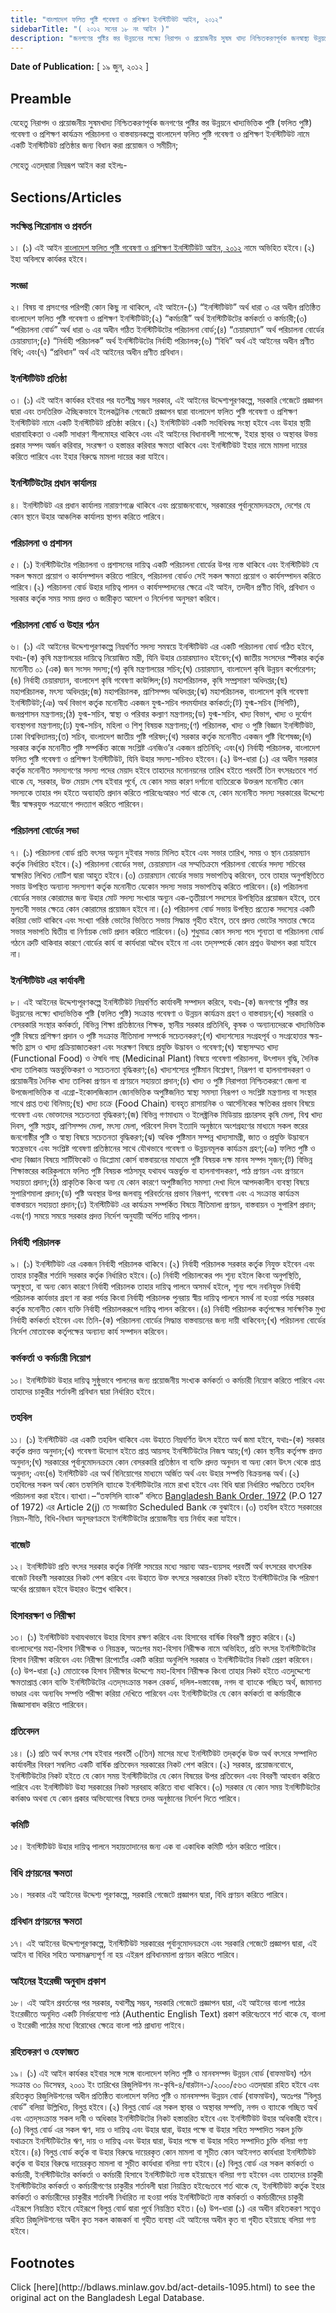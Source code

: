 ```yaml
---
title: "বাংলাদেশ ফলিত পুষ্টি গবেষণা ও প্রশিক্ষণ ইনস্টিটিউট আইন, ২০১২"
sidebarTitle: "( ২০১২ সনের ১৮ নং আইন )"
description: "জনগণের পুষ্টির স্তর উন্নয়নের লক্ষ্যে নিরাপদ ও প্রয়োজনীয় সুষম খাদ্য নিশ্চিতকরণপূর্বক জনস্বাস্থ্য উন্নয়নের জন্য খাদ্যভিত্তিক পুষ্টি (ফলিত পুষ্টি) গবেষণা ও প্রশিক্ষণ কার্যক্রম পরিচালনা ও বাস্তবায়নকল্পে বাংলাদেশ ফলিত পুষ্টি গবেষণা ও প্রশিক্ষণ ইনস্টিটিউট নামে একটি ইনস্টিটিউট প্রতিষ্ঠার লক্ষ্যে প্রণীত আইন"
---
```


**Date of Publication:** [ ১৯ জুন, ২০১২ ]

## Preamble

যেহেতু নিরাপদ ও প্রয়োজনীয় সুষমখাদ্য নিশ্চিতকরণপূর্বক জনগণের পুষ্টির স্তর উন্নয়নে খাদ্যভিত্তিক পুষ্টি (ফলিত পুষ্টি) গবেষণা ও প্রশিক্ষণ কার্যক্রম পরিচালনা ও বাস্তবায়নকল্পে বাংলাদেশ ফলিত পুষ্টি গবেষণা ও প্রশিক্ষণ ইনস্টিটিউট নামে একটি ইনস্টিটিউট প্রতিষ্ঠার জন্য বিধান করা প্রয়োজন ও সমীচীন;

সেহেতু এতদ্‌দ্বারা নিম্নরূপ আইন করা হইলঃ-

## Sections/Articles

### সংক্ষিপ্ত শিরোনাম ও প্রবর্তন

১। (১) এই আইন [বাংলাদেশ ফলিত পুষ্টি গবেষণা ও প্রশিক্ষণ ইনস্টিটিউট আইন, ২০১২](/act-1095.html "বাংলাদেশ ফলিত পুষ্টি গবেষণা ও প্রশিক্ষণ ইনস্টিটিউট আইন, ২০১২") নামে অভিহিত হইবে।(২) ইহা অবিলম্বে কার্যকর হইবে।

### সংজ্ঞা

২। বিষয় বা প্রসংগের পরিপন্থী কোন কিছু না থাকিলে, এই আইনে-(১) “ইনস্টিটিউট” অর্থ ধারা ৩ এর অধীন প্রতিষ্ঠিত বাংলাদেশ ফলিত পুষ্টি গবেষণা ও প্রশিক্ষণ ইনস্টিটিউট;(২) “কর্মচারী” অর্থ ইনস্টিটিউটের কর্মকর্তা ও কর্মচারী;(৩) “পরিচালনা বোর্ড” অর্থ ধারা ৬ এর অধীন গঠিত ইনস্টিটিউটের পরিচালনা বোর্ড;(৪) “চেয়ারম্যান” অর্থ পরিচালনা বোর্ডের চেয়ারম্যান;(৫) “নির্বাহী পরিচালক” অর্থ ইনস্টিটিউটের নির্বাহী পরিচালক;(৬) “বিধি” অর্থ এই আইনের অধীন প্রণীত বিধি; এবং(৭) “প্রবিধান” অর্থ এই আইনের অধীন প্রণীত প্রবিধান।

### ইনস্টিটিউট প্রতিষ্ঠা

৩। (১) এই আইন কার্যকর হইবার পর যতশীঘ্র সম্ভব সরকার, এই আইনের উদ্দেশ্যপূরণকল্পে, সরকারি গেজেটে প্রজ্ঞাপন দ্বারা এবং তদতিরিক্ত ঐচ্ছিকভাবে ইলেকট্রনিক গেজেটে প্রজ্ঞাপন দ্বারা বাংলাদেশ ফলিত পুষ্টি গবেষণা ও প্রশিক্ষণ ইনস্টিটিউট নামে একটি ইনস্টিটিউট প্রতিষ্ঠা করিবে।(২) ইনস্টিটিউট একটি সংবিধিবদ্ধ সংস্থা হইবে এবং উহার স্থায়ী ধারাবাহিকতা ও একটি সাধারণ সীলমোহর থাকিবে এবং এই আইনের বিধানাবলী সাপেক্ষে, ইহার স্থাবর ও অস্থাবর উভয় প্রকার সম্পদ অর্জন করিবার, সংরক্ষণ ও হস্তান্তর করিবার ক্ষমতা থাকিবে এবং ইনস্টিটিউট ইহার নামে মামলা দায়ের করিতে পারিবে এবং ইহার বিরুদ্ধে মামলা দায়ের করা যাইবে।

### ইনস্টিটিউটের প্রধান কার্যালয়

৪। ইনস্টিটিউট এর প্রধান কার্যালয় নারায়ণগঞ্জে থাকিবে এবং প্রয়োজনবোধে, সরকারের পূর্বানুমোদনক্রমে, দেশের যে কোন স্থানে উহার আঞ্চলিক কার্যালয় স্থাপন করিতে পারিবে।

### পরিচালনা ও প্রশাসন

৫। (১) ইনস্টিটিউটের পরিচালনা ও প্রশাসনের দায়িত্ব একটি পরিচালনা বোর্ডের উপর ন্যস্ত থাকিবে এবং ইনস্টিটিউট যে সকল ক্ষমতা প্রয়োগ ও কার্যসম্পাদন করিতে পারিবে, পরিচালনা বোর্ডও সেই সকল ক্ষমতা প্রয়োগ ও কার্যসম্পাদন করিতে পারিবে।(২) পরিচালনা বোর্ড উহার দায়িত্ব পালন ও কার্যসম্পাদনের ক্ষেত্রে এই আইন, তদধীন প্রণীত বিধি, প্রবিধান ও সরকার কর্তৃক সময় সময় প্রদত্ত ও জারীকৃত আদেশ ও নির্দেশনা অনুসরণ করিবে।

### পরিচালনা বোর্ড ও উহার গঠন

৬। (১) এই আইনের উদ্দেশ্যপূরণকল্পে নিম্নবর্ণিত সদস্য সমন্বয়ে ইনস্টিটিউট এর একটি পরিচালনা বোর্ড গঠিত হইবে, যথাঃ-(ক) কৃষি মন্ত্রণালয়ের দায়িত্বে নিয়োজিত মন্ত্রী, যিনি উহার চেয়ারম্যানও হইবেন;(খ) জাতীয় সংসদের স্পীকার কর্তৃক মনোনীত ০১ (এক) জন সংসদ সদস্য;(গ) কৃষি মন্ত্রণালয়ের সচিব;(ঘ) চেয়ারম্যান, বাংলাদেশ কৃষি উন্নয়ন কর্পোরেশন;(ঙ) নির্বাহী চেয়ারম্যান, বাংলাদেশ কৃষি গবেষণা কাউন্সিল;(চ) মহাপরিচালক, কৃষি সম্প্রসারণ অধিদপ্তর;(ছ) মহাপরিচালক, মৎস্য অধিদপ্তর;(জ) মহাপরিচালক, প্রাণিসম্পদ অধিদপ্তর;(ঝ) মহাপরিচালক, বাংলাদেশ কৃষি গবেষণা ইনস্টিটিউট;(ঞ) অর্থ বিভাগ কর্তৃক মনোনীত একজন যুগ্ম-সচিব পদমর্যাদার কর্মকর্তা;(ট) যুগ্ম-সচিব (সিপিটি), জনপ্রশাসন মন্ত্রণালয়;(ঠ) যুগ্ম-সচিব, স্বাস্থ্য ও পরিবার কল্যাণ মন্ত্রণালয়;(ড) যুগ্ম-সচিব, খাদ্য বিভাগ, খাদ্য ও দুর্যোগ ব্যবস্থাপনা মন্ত্রণালয়;(ঢ) যুগ্ম-সচিব, মহিলা ও শিশু বিষয়ক মন্ত্রণালয়;(ণ) পরিচালক, খাদ্য ও পুষ্টি বিজ্ঞান ইনস্টিটিউট, ঢাকা বিশ্ববিদ্যালয়;(ত) সচিব, বাংলাদেশ জাতীয় পুষ্টি পরিষদ;(থ) সরকার কর্তৃক মনোনীত একজন পুষ্টি বিশেষজ্ঞ;(দ) সরকার কর্তৃক মনোনীত পুষ্টি সম্পর্কিত কাজে সংশ্লিষ্ট এনজিও’র একজন প্রতিনিধি; এবং(ধ) নির্বাহী পরিচালক, বাংলাদেশ ফলিত পুষ্টি গবেষণা ও প্রশিক্ষণ ইনস্টিটিউট, যিনি উহার সদস্য-সচিবও হইবেন।(২) উপ-ধারা (১) এর অধীন সরকার কর্তৃক মনোনীত সদস্যগণের সদস্য পদের মেয়াদ হইবে তাহাদের মনোনয়নের তারিখ হইতে পরবর্তী তিন বৎসরঃতবে শর্ত থাকে যে, সরকার, উক্ত মেয়াদ শেষ হইবার পূর্বে, যে কোন সময় কারণ দর্শানো ব্যতিরেকে উক্তরূপ মনোনীত কোন সদস্যকে তাহার পদ হইতে অব্যাহতি প্রদান করিতে পারিবেঃআরও শর্ত থাকে যে, কোন মনোনীত সদস্য সরকারের উদ্দেশ্যে স্বীয় স্বাক্ষরযুক্ত পত্রযোগে পদত্যাগ করিতে পারিবেন।

### পরিচালনা বোর্ডের সভা

৭। (১) পরিচালনা বোর্ড প্রতি বৎসর অন্যূন দুইবার সভায় মিলিত হইবে এবং সভার তারিখ, সময় ও স্থান চেয়ারম্যান কর্তৃক নির্ধারিত হইবে।(২) পরিচালনা বোর্ডের সভা, চেয়ারম্যান এর সম্মতিক্রমে পরিচালনা বোর্ডের সদস্য সচিবের স্বাক্ষরিত লিখিত নোটিশ দ্বারা আহুত হইবে।(৩) চেয়ারম্যান বোর্ডের সভায় সভাপতিত্ব করিবেন, তবে তাহার অনুপস্থিতিতে সভায় উপস্থিত অন্যান্য সদস্যগণ কর্তৃক মনোনীত যেকোন সদস্য সভায় সভাপতিত্ব করিতে পারিবেন।(৪) পরিচালনা বোর্ডের সভার কোরামের জন্য উহার মোট সদস্য সংখ্যার অন্যূন এক-তৃতীয়াংশ সদস্যের উপস্থিতির প্রয়োজন হইবে, তবে মুলতবী সভার ক্ষেত্রে কোন কোরামের প্রয়োজন হইবে না।(৫) পরিচালনা বোর্ড সভায় উপস্থিত প্রত্যেক সদস্যের একটি করিয়া ভোট থাকিবে এবং সংখ্যা গরিষ্ঠ ভোটের ভিত্তিতে সভায় সিদ্ধান্ত গৃহীত হইবে, তবে প্রদত্ত ভোটের সমতার ক্ষেত্রে সভার সভাপতি দ্বিতীয় বা নির্ণায়ক ভোট প্রদান করিতে পারিবেন।(৬) শুধুমাত্র কোন সদস্য পদে শূন্যতা বা পরিচালনা বোর্ড গঠনে ত্রুটি থাকিবার কারণে বোর্ডের কার্য বা কার্যধারা অবৈধ হইবে না এবং তদ্‌সম্পর্কে কোন প্রশ্নও উত্থাপন করা যাইবে না।

### ইনস্টিটিউট এর কার্যাবলী

৮। এই আইনের উদ্দেশ্যপূরণকল্পে ইনস্টিটিউট নিম্নবর্ণিত কার্যাবলী সম্পাদন করিবে, যথাঃ-(ক) জনগণের পুষ্টির স্তর উন্নয়নের লক্ষ্যে খাদ্যভিত্তিক পুষ্টি (ফলিত পুষ্টি) সংক্রান্ত গবেষণা ও উন্নয়ন কার্যক্রম গ্রহণ ও বাস্তবায়ন;(খ) সরকারি ও বেসরকারি সংস্থার কর্মকর্তা, বিভিন্ন শিক্ষা প্রতিষ্ঠানের শিক্ষক, স্থানীয় সরকার প্রতিনিধি, কৃষক ও অন্যান্যদেরকে খাদ্যভিত্তিক পুষ্টি বিষয়ে প্রশিক্ষণ প্রদান ও পুষ্টি সংক্রান্ত নীতিমালা সম্পর্কে সচেতনকরণ;(গ) খাদ্যশস্যের সংগ্রহপূর্ব ও সংগ্রহোত্তর ক্ষয়-ক্ষতি হ্রাস ও খাদ্য প্রক্রিয়াজাতকরণ এবং সংরক্ষণ বিষয়ে প্রযুক্তি উদ্ভাবন ও গবেষণা;(ঘ) স্বাস্থ্যসম্মত খাদ্য (Functional Food) ও ঔষধি গাছ (Medicinal Plant) বিষয়ে গবেষণা পরিচালনা, উৎপাদন বৃদ্ধি, দৈনিক খাদ্য তালিকায় অন্তর্ভুক্তিকরণ ও সচেতনতা বৃদ্ধিকরণ;(ঙ) খাদ্যশস্যের পুষ্টিমান বিশ্লেষণ, নিরূপণ বা হালনাগাদকরণ ও প্রয়োজনীয় দৈনিক খাদ্য তালিকা প্রণয়ন বা প্রণয়নে সহায়তা প্রদান;(চ) খাদ্য ও পুষ্টি নিরাপত্তা নিশ্চিতকরণে জেলা বা উপজেলাভিত্তিক বা এগ্রো-ইকোলজিক্যাল জোনভিত্তিক অপুষ্টিজনিত স্বাস্থ্য সমস্যা নিরূপণ ও সংশ্লিষ্ট মন্ত্রণালয় বা সংস্থার সাথে প্রাপ্ত তথ্য বিনিময়;(ছ) খাদ্য চক্রে (Food Chain) ব্যবহৃত রাসায়নিক ও আর্সেনিকের ক্ষতিকর প্রভাব বিষয়ে গবেষণা এবং ভোক্তাদের সচেতনতা বৃদ্ধিকরণ;(জ) বিভিন্ন গণমাধ্যম ও ইলেক্ট্রনিক মিডিয়ায় প্রচারসহ কৃষি মেলা, বিশ্ব খাদ্য দিবস, পুষ্টি সপ্তাহ, প্রাণিসম্পদ মেলা, মৎস্য মেলা, পরিবেশ দিবস ইত্যাদি অনুষ্ঠানে অংশগ্রহণের মাধ্যমে সকল স্তরের জনগোষ্ঠীর পুষ্টি ও স্বাস্থ্য বিষয়ে সচেতনতা বৃদ্ধিকরণ;(ঝ) অধিক পুষ্টিমান সম্পন্ন খাদ্যসামগ্রী, জাত ও প্রযুক্তি উদ্ভাবনে স্বতন্ত্রভাবে এবং সংশ্লিষ্ট গবেষণা প্রতিষ্ঠানের সাথে যৌথভাবে গবেষণা ও উন্নয়নমূলক কার্যক্রম গ্রহণ;(ঞ) ফলিত পুষ্টি ও খাদ্য বিজ্ঞান বিষয়ে সার্টিফিকেট ও ডিপ্লোমা কোর্স বাস্তবায়নের মাধ্যমে পুষ্টি বিষয়ক দক্ষ মানব সম্পদ সৃজন;(ট) বিভিন্ন শিক্ষাস্তরের কারিকুলামে ফলিত পুষ্টি বিষয়ক পাঠসমূহ যথাযথ অন্তর্ভুক্ত বা হালনাগাদকরণ, পাঠ প্রণয়ন এবং প্রণয়নে সহায়তা প্রদান;(ঠ) প্রাকৃতিক কিংবা অন্য যে কোন কারণে অপুষ্টিজনিত সমস্যা দেখা দিলে আপদকালীন ব্যবস্থা বিষয়ে সুপারিশমালা প্রদান;(ড) পুষ্টি অবস্থার উপর জলবায়ু পরিবর্তনের প্রভাব নিরূপণ, গবেষণা এবং এ সংক্রান্ত কার্যক্রম বাস্তবায়নে সহায়তা প্রদান;(ঢ) ইনস্টিটিউট এর কার্যক্রম সম্পর্কিত বিষয়ে নীতিমালা প্রণয়ন, বাস্তবায়ন ও সুপারিশ প্রদান; এবং(ণ) সময়ে সময়ে সরকার প্রদত্ত নির্দেশ অনুযায়ী অর্পিত দায়িত্ব পালন।

### নির্বাহী পরিচালক

৯। (১) ইনস্টিটিউট এর একজন নির্বাহী পরিচালক থাকিবে।(২) নির্বাহী পরিচালক সরকার কর্তৃক নিযুক্ত হইবেন এবং তাহার চাকুরীর শর্তাদি সরকার কর্তৃক নির্ধারিত হইবে।(৩) নির্বাহী পরিচালকের পদ শূন্য হইলে কিংবা অনুপস্থিতি, অসুস্থতা, বা অন্য কোন কারণে নির্বাহী পরিচালক তাহার দায়িত্ব পালনে অসমর্থ হইলে, শূন্য পদে নবনিযুক্ত নির্বাহী পরিচালক কার্যভার গ্রহণ না করা পর্যন্ত কিংবা নির্বাহী পরিচালক পুনরায় স্বীয় দায়িত্ব পালনে সমর্থ না হওয়া পর্যন্ত সরকার কর্তৃক মনোনীত কোন ব্যক্তি নির্বাহী পরিচালকরূপে দায়িত্ব পালন করিবেন।(৪) নির্বাহী পরিচালক কর্তৃপক্ষের সার্বক্ষণিক মুখ্য নির্বাহী কর্মকর্তা হইবেন এবং তিনি-(ক) পরিচালনা বোর্ডের সিদ্ধান্ত বাস্তবায়নের জন্য দায়ী থাকিবেন;(খ) পরিচালনা বোর্ডের নির্দেশ মোতাবেক কর্তৃপক্ষের অন্যান্য কার্য সম্পাদন করিবেন।

### কর্মকর্তা ও কর্মচারী নিয়োগ

১০। ইনস্টিটিউট উহার দায়িত্ব সুষ্ঠুভাবে পালনের জন্য প্রয়োজনীয় সংখ্যক কর্মকর্তা ও কর্মচারী নিয়োগ করিতে পারিবে এবং তাহাদের চাকুরীর শর্তাবলী প্রবিধান দ্বারা নির্ধারিত হইবে।

### তহবিল

১১। (১) ইনস্টিটিউট এর একটি তহবিল থাকিবে এবং উহাতে নিম্নবর্ণিত উৎস হইতে অর্থ জমা হইবে, যথাঃ-(ক) সরকার কর্তৃক প্রদত্ত অনুদান;(খ) গবেষণা উদ্যোগ হইতে প্রাপ্ত আয়সহ ইনস্টিটিউটের নিজস্ব আয়;(গ) কোন স্থানীয় কর্তৃপক্ষ প্রদত্ত অনুদান;(ঘ) সরকারের পূর্বানুমোদনক্রমে কোন বেসরকারি প্রতিষ্ঠান বা ব্যক্তি প্রদত্ত অনুদান বা অন্য কোন উৎস থেকে প্রাপ্ত অনুদান; এবং(ঙ) ইনস্টিটিউট এর অর্থ বিনিয়োগের মাধ্যমে অর্জিত অর্থ এবং উহার সম্পত্তি বিক্রয়লব্ধ অর্থ।(২) তহবিলের সকল অর্থ কোন তফসিলি ব্যাংকে ইনস্টিটিউটের নামে রাখা হইবে এবং বিধি দ্বারা নির্ধারিত পদ্ধতিতে তহবিল পরিচালনা করা হইবে।ব্যাখ্যা।–“তফসিলি ব্যাংক” বলিতে [Bangladesh Bank Order, 1972](/act-415.html "Bangladesh Bank Order, 1972 ") (P.O 127 of 1972) এর Article 2(j) তে সংজ্ঞায়িত Scheduled Bank কে বুঝাইবে।(৩) তহবিল হইতে সরকারের নিয়ম-নীতি, বিধি-বিধান অনুসরণক্রমে ইনস্টিটিউটের প্রয়োজনীয় ব্যয় নির্বাহ করা যাইবে।

### বাজেট

১২। ইনস্টিটিউট প্রতি বৎসর সরকার কর্তৃক নির্দিষ্ট সময়ের মধ্যে সম্ভাব্য আয়-ব্যয়সহ পরবর্তী অর্থ বৎসরের বাৎসরিক বাজেট বিবরণী সরকারের নিকট পেশ করিবে এবং উহাতে উক্ত বৎসরে সরকারের নিকট হইতে ইনস্টিটিউটের কি পরিমাণ অর্থের প্রয়োজন হইবে উহারও উল্লেখ থাকিবে।

### হিসাবরক্ষণ ও নিরীক্ষা

১৩। (১) ইনস্টিটিউট যথাযথভাবে উহার হিসাব রক্ষণ করিবে এবং হিসাবের বার্ষিক বিবরণী প্রস্তুত করিবে।(২) বাংলাদেশের মহা-হিসাব নিরীক্ষক ও নিয়ন্ত্রক, অতঃপর মহা-হিসাব নিরীক্ষক নামে অভিহিত, প্রতি বৎসর ইনস্টিটিউটের হিসাব নিরীক্ষা করিবেন এবং নিরীক্ষা রিপোর্টের একটি করিয়া অনুলিপি সরকার ও ইনস্টিটিউটের নিকট প্রেরণ করিবেন।(৩) উপ-ধারা (২) মোতাবেক হিসাব নিরীক্ষার উদ্দেশ্যে মহা-হিসাব নিরীক্ষক কিংবা তাহার নিকট হইতে এতদু্দ্দেশ্যে ক্ষমতাপ্রাপ্ত কোন ব্যক্তি ইনস্টিটিউটের এতদ্‌সংক্রান্ত সকল রেকর্ড, দলিল-দস্তাবেজ, নগদ বা ব্যাংকে গচ্ছিত অর্থ, জামানত ভাণ্ডার এবং অন্যবিধ সম্পত্তি পরীক্ষা করিয়া দেখিতে পারিবেন এবং ইনস্টিটিউটের যে কোন কর্মকর্তা বা কর্মচারীকে জিজ্ঞাসাবাদ করিতে পারিবেন।

### প্রতিবেদন

১৪। (১) প্রতি অর্থ বৎসর শেষ হইবার পরবর্তী ৩(তিন) মাসের মধ্যে ইনস্টিটিউট তদ্‌কর্তৃক উক্ত অর্থ বৎসরে সম্পাদিত কার্যাবলীর বিবরণ সম্বলিত একটি বার্ষিক প্রতিবেদন সরকারের নিকট পেশ করিবে।(২) সরকার, প্রয়োজনবোধে, ইনস্টিটিউটের নিকট হইতে যে কোন সময় ইনস্টিটিউটের যে কোন বিষয়ের উপর প্রতিবেদন এবং বিবরণী আহবান করিতে পারিবে এবং ইনস্টিটিউট উহা সরকারের নিকট সরবরাহ করিতে বাধ্য থাকিবে।(৩) সরকার যে কোন সময় ইনস্টিটিউটের কর্মকাণ্ড অথবা যে কোন প্রকার অভিযোগের বিষয়ে তদন্ত অনুষ্ঠানের নির্দেশ দিতে পারিবে।

### কমিটি

১৫। ইনস্টিটিউট উহার দায়িত্ব পালনে সহায়তাদানের জন্য এক বা একাধিক কমিটি গঠন করিতে পারিবে।

### বিধি প্রণয়নের ক্ষমতা

১৬। সরকার এই আইনের উদ্দেশ্য পূরণকল্পে, সরকারি গেজেটে প্রজ্ঞাপন দ্বারা, বিধি প্রণয়ন করিতে পারিবে।

### প্রবিধান প্রণয়নের ক্ষমতা

১৭। এই আইনের উদ্দেশ্যপূরণকল্পে, ইনস্টিটিউট সরকারের পূর্বানুমোদনক্রমে এবং সরকারি গেজেটে প্রজ্ঞাপন দ্বারা, এই আইন বা বিধির সহিত অসামঞ্জস্যপূর্ণ না হয় এইরূপ প্রবিধানমালা প্রণয়ন করিতে পারিবে।

### আইনের ইংরেজী অনুবাদ প্রকাশ

১৮। এই আইন প্রবর্তনের পর সরকার, যথাশীঘ্র সম্ভব, সরকারি গেজেটে প্রজ্ঞাপন দ্বারা, এই আইনের বাংলা পাঠের ইংরেজীতে অনূদিত একটি নির্ভরযোগ্য পাঠ (Authentic English Text) প্রকাশ করিবেঃতবে শর্ত থাকে যে, বাংলা ও ইংরেজী পাঠের মধ্যে বিরোধের ক্ষেত্রে বাংলা পাঠ প্রাধান্য পাইবে।

### রহিতকরণ ও হেফাজত

১৯। (১) এই আইন কার্যকর হইবার সঙ্গে সঙ্গে বাংলাদেশ ফলিত পুষ্টি ও মানবসম্পদ উন্নয়ন বোর্ড (বাফমাউব) গঠন সংক্রান্ত ৩০ ডিসেম্বর, ২০০১ ইং তারিখের রিজুলিউশন নং-কৃষি-৪/বারটান-১/২০০০/৫৬৩ এতদ্‌দ্বারা রহিত হইবে এবং রহিতকৃত রিজুলিউশনের অধীন প্রতিষ্ঠিত বাংলাদেশ ফলিত পুষ্টি ও মানবসম্পদ উন্নয়ন বোর্ড (বাফমাউব), অতঃপর “বিলুপ্ত বোর্ড” বলিয়া উল্লিখিত, বিলুপ্ত হইবে।(২) বিলুপ্ত বোর্ড এর সকল স্থাবর ও অস্থাবর সম্পত্তি, নগদ ও ব্যাংকে গচ্ছিত অর্থ এবং এতদ্‌সংক্রান্ত সকল দাবী ও অধিকার ইনস্টিটিউটের নিকট হস্তান্তরিত হইবে এবং ইনস্টিটিউট উহার অধিকারী হইবে।(৩) বিলুপ্ত বোর্ড এর সকল ঋণ, দায় ও দায়িত্ব এবং উহার দ্বারা, উহার পক্ষে বা উহার সহিত সম্পাদিত সকল চুক্তি যথাক্রমে ইনস্টিটিউটের ঋণ, দায় ও দায়িত্ব এবং উহার দ্বারা, উহার পক্ষে বা উহার সহিত সম্পাদিত চুক্তি বলিয়া গণ্য হইবে।(৪) বিলুপ্ত বোর্ড কর্তৃক বা উহার বিরুদ্ধে দায়েরকৃত কোন মামলা বা সূচীত কোন আইনগত কার্যধারা ইনস্টিটিউট কর্তৃক বা উহার বিরুদ্ধে দায়েরকৃত মামলা বা সূচীত কার্যধারা বলিয়া গণ্য হইবে।(৫) বিলুপ্ত বোর্ড এর সকল কর্মকর্তা ও কর্মচারী, ইনস্টিটিউটের কর্মকর্তা ও কর্মচারী হিসাবে ইনস্টিটিউটে ন্যস্ত হইয়াছেন বলিয়া গণ্য হইবেন এবং তাহাদের চাকুরী ইনস্টিটিউটের কর্মকর্তা ও কর্মচারীগণের চাকুরীর শর্তাবলী দ্বারা নিয়ন্ত্রিত হইবেঃতবে শর্ত থাকে যে, ইনস্টিটিউট কর্তৃক ইহার কর্মকর্তা ও কর্মচারীদের চাকুরীর শর্তাবলী নির্ধারিত না হওয়া পর্যন্ত ইনস্টিটিউটে ন্যস্ত কর্মকর্তা ও কর্মচারীদের চাকুরী এইরূপে নিয়ন্ত্রিত হইবে যেইরূপে বিলুপ্ত বোর্ড দ্বারা পূর্বে নিয়ন্ত্রিত হইত।(৬) উপ-ধারা (১) এর অধীন রহিতকরণ সত্ত্বেও রহিত রিজুলিউশনের অধীন কৃত সকল কাজকর্ম বা গৃহীত ব্যবস্থা এই আইনের অধীন কৃত বা গৃহীত হইয়াছে বলিয়া গণ্য হইবে।

## Footnotes

<Note>
  Click [here](http://bdlaws.minlaw.gov.bd/act-details-1095.html) to see the original act on the Bangladesh Legal Database.
</Note>
